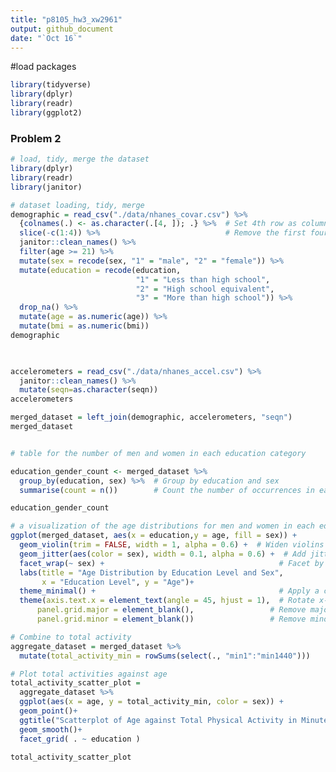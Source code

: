 ```yaml
---
title: "p8105_hw3_xw2961"
output: github_document
date: "`Oct 16`"
---
```


#load packages
```r
library(tidyverse)
library(dplyr)
library(readr)
library(ggplot2)
```

### Problem 2
```r
# load, tidy, merge the dataset
library(dplyr)
library(readr)
library(janitor)

# dataset loading, tidy, merge
demographic = read_csv("./data/nhanes_covar.csv") %>%
  {colnames(.) <- as.character(.[4, ]); .} %>%  # Set 4th row as column names
  slice(-c(1:4)) %>%                            # Remove the first four rows
  janitor::clean_names() %>% 
  filter(age >= 21) %>%                        
  mutate(sex = recode(sex, "1" = "male", "2" = "female")) %>%  
  mutate(education = recode(education,         
                            "1" = "Less than high school", 
                            "2" = "High school equivalent", 
                            "3" = "More than high school")) %>% 
  drop_na() %>% 
  mutate(age = as.numeric(age)) %>% 
  mutate(bmi = as.numeric(bmi))
demographic
  


accelerometers = read_csv("./data/nhanes_accel.csv") %>% 
  janitor::clean_names() %>% 
  mutate(seqn=as.character(seqn))
accelerometers

merged_dataset = left_join(demographic, accelerometers, "seqn")
merged_dataset


# table for the number of men and women in each education category

education_gender_count <- merged_dataset %>%
  group_by(education, sex) %>%  # Group by education and sex
  summarise(count = n())        # Count the number of occurrences in each group

education_gender_count

# a visualization of the age distributions for men and women in each education category
ggplot(merged_dataset, aes(x = education,y = age, fill = sex)) +
  geom_violin(trim = FALSE, width = 1, alpha = 0.6) +  # Widen violins and add transparency
  geom_jitter(aes(color = sex), width = 0.1, alpha = 0.6) +  # Add jittered points for clarity
  facet_wrap(~ sex) +                                       # Facet by sex
  labs(title = "Age Distribution by Education Level and Sex",
       x = "Education Level", y = "Age")+ 
  theme_minimal() +                                         # Apply a clean theme
  theme(axis.text.x = element_text(angle = 45, hjust = 1),  # Rotate x-axis labels
      panel.grid.major = element_blank(),                 # Remove major grid lines
      panel.grid.minor = element_blank())                 # Remove minor grid lines

# Combine to total activity
aggregate_dataset = merged_dataset %>%
  mutate(total_activity_min = rowSums(select(., "min1":"min1440")))

# Plot total activities against age
total_activity_scatter_plot = 
  aggregate_dataset %>%  
  ggplot(aes(x = age, y = total_activity_min, color = sex)) + 
  geom_point()+
  ggtitle("Scatterplot of Age against Total Physical Activity in Minutes") + xlab("Age") + ylab("Total Minutes")+
  geom_smooth()+
  facet_grid( . ~ education )

total_activity_scatter_plot
```

